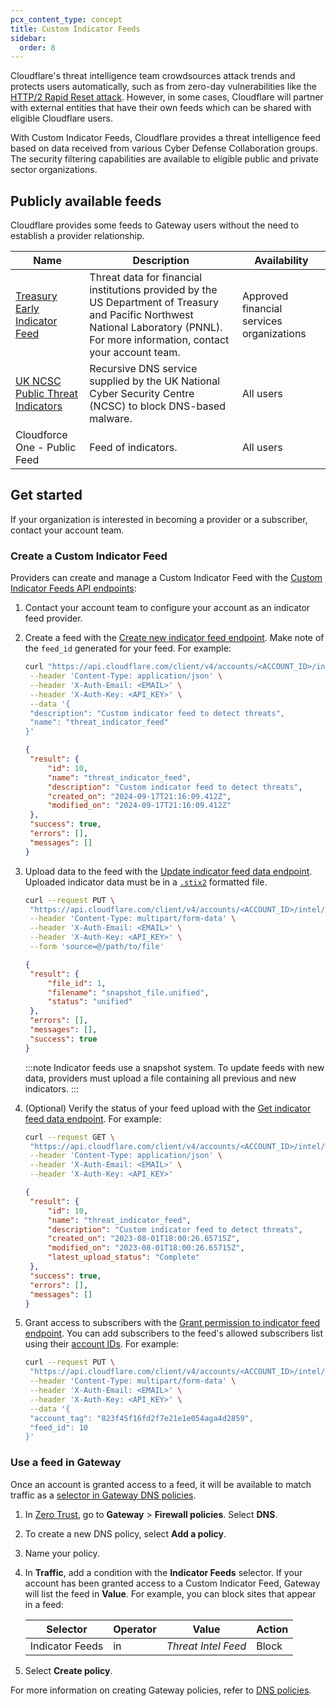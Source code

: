 ```yaml
---
pcx_content_type: concept
title: Custom Indicator Feeds
sidebar:
  order: 8
---
```



Cloudflare's threat intelligence team crowdsources attack trends and protects users automatically, such as from zero-day vulnerabilities like the [HTTP/2 Rapid Reset attack](https://blog.cloudflare.com/technical-breakdown-http2-rapid-reset-ddos-attack/). However, in some cases, Cloudflare will partner with external entities that have their own feeds which can be shared with eligible Cloudflare users.

With Custom Indicator Feeds, Cloudflare provides a threat intelligence feed based on data received from various Cyber Defense Collaboration groups. The security filtering capabilities are available to eligible public and private sector organizations.

## Publicly available feeds

Cloudflare provides some feeds to Gateway users without the need to establish a provider relationship.

| Name                                                                                                                                      | Description                                                                                                                                                                         | Availability                              |
| ----------------------------------------------------------------------------------------------------------------------------------------- | ----------------------------------------------------------------------------------------------------------------------------------------------------------------------------------- | ----------------------------------------- |
| [Treasury Early Indicator Feed](https://www.cloudflare.com/press-releases/2024/us-department-of-treasury-pnnl-finserv-threat-intel-feed/) | Threat data for financial institutions provided by the US Department of Treasury and Pacific Northwest National Laboratory (PNNL). For more information, contact your account team. | Approved financial services organizations |
| [UK NCSC Public Threat Indicators](https://www.ncsc.gov.uk/information/pdns)                                                              | Recursive DNS service supplied by the UK National Cyber Security Centre (NCSC) to block DNS-based malware.                                                                          | All users                                 |
| Cloudforce One - Public Feed                                                                                                              | Feed of indicators.                                                                                                                                                                 | All users                                          |

## Get started

<Render file="indicator-feeds-overview" />

If your organization is interested in becoming a provider or a subscriber, contact your account team.

### Create a Custom Indicator Feed

Providers can create and manage a Custom Indicator Feed with the [Custom Indicator Feeds API endpoints](/api/resources/intel/subresources/indicator_feeds/methods/list/):

1. Contact your account team to configure your account as an indicator feed provider.
2. Create a feed with the [Create new indicator feed endpoint](/api/resources/intel/subresources/indicator_feeds/methods/create/). Make note of the `feed_id` generated for your feed. For example:

   ```bash title="Create new indicator feed"
   curl "https://api.cloudflare.com/client/v4/accounts/<ACCOUNT_ID>/intel/indicator-feeds" \
   	--header 'Content-Type: application/json' \
   	--header 'X-Auth-Email: <EMAIL>' \
   	--header 'X-Auth-Key: <API_KEY>' \
   	--data '{
   	"description": "Custom indicator feed to detect threats",
   	"name": "threat_indicator_feed"
   }'
   ```

   ```json output {3}
   {
   	"result": {
   		"id": 10,
   		"name": "threat_indicator_feed",
   		"description": "Custom indicator feed to detect threats",
   		"created_on": "2024-09-17T21:16:09.412Z",
   		"modified_on": "2024-09-17T21:16:09.412Z"
   	},
   	"success": true,
   	"errors": [],
   	"messages": []
   }
   ```

3. Upload data to the feed with the [Update indicator feed data endpoint](/api/resources/intel/subresources/indicator_feeds/subresources/snapshots/methods/update/). Uploaded indicator data must be in a [`.stix2`](https://oasis-open.github.io/cti-documentation/stix/intro) formatted file.

   ```bash title="Update indicator feed data"
   curl --request PUT \
   	"https://api.cloudflare.com/client/v4/accounts/<ACCOUNT_ID>/intel/indicator-feeds/<FEED_ID>/snapshot" \
   	--header 'Content-Type: multipart/form-data' \
   	--header 'X-Auth-Email: <EMAIL>' \
   	--header 'X-Auth-Key: <API_KEY>' \
   	--form 'source=@/path/to/file'
   ```

   ```json output
   {
   	"result": {
   		"file_id": 1,
   		"filename": "snapshot_file.unified",
   		"status": "unified"
   	},
   	"errors": [],
   	"messages": [],
   	"success": true
   }
   ```

   :::note
   Indicator feeds use a snapshot system. To update feeds with new data, providers must upload a file containing all previous and new indicators.
   :::

4. (Optional) Verify the status of your feed upload with the [Get indicator feed data endpoint](/api/resources/intel/subresources/indicator_feeds/methods/data/). For example:

   ```bash title="Get indicator feed data"
   curl --request GET \
   	"https://api.cloudflare.com/client/v4/accounts/<ACCOUNT_ID>/intel/indicator-feeds/<FEED_ID>/data" \
   	--header 'Content-Type: application/json' \
   	--header 'X-Auth-Email: <EMAIL>' \
   	--header 'X-Auth-Key: <API_KEY>'
   ```

   ```json output {8}
   {
   	"result": {
   		"id": 10,
   		"name": "threat_indicator_feed",
   		"description": "Custom indicator feed to detect threats",
   		"created_on": "2023-08-01T18:00:26.65715Z",
   		"modified_on": "2023-08-01T18:00:26.65715Z",
   		"latest_upload_status": "Complete"
   	},
   	"success": true,
   	"errors": [],
   	"messages": []
   }
   ```

5. Grant access to subscribers with the [Grant permission to indicator feed endpoint](/api/resources/intel/subresources/indicator_feeds/subresources/permissions/methods/create/). You can add subscribers to the feed's allowed subscribers list using their [account IDs](/fundamentals/setup/find-account-and-zone-ids/). For example:

   ```bash title="Update indicator feed data"
   curl --request PUT \
   	"https://api.cloudflare.com/client/v4/accounts/<ACCOUNT_ID>/intel/indicator-feeds/<FEED_ID>/snapshot" \
   	--header 'Content-Type: multipart/form-data' \
   	--header 'X-Auth-Email: <EMAIL>' \
   	--header 'X-Auth-Key: <API_KEY>' \
   	--data '{
   	"account_tag": "823f45f16fd2f7e21e1e054aga4d2859",
   	"feed_id": 10
   }'
   ```

### Use a feed in Gateway

Once an account is granted access to a feed, it will be available to match traffic as a [selector in Gateway DNS policies](/cloudflare-one/policies/gateway/dns-policies/#indicator-feeds).

1. In [Zero Trust](https://one.dash.cloudflare.com/), go to **Gateway** > **Firewall policies**. Select **DNS**.
2. To create a new DNS policy, select **Add a policy**.
3. Name your policy.
4. In **Traffic**, add a condition with the **Indicator Feeds** selector. If your account has been granted access to a Custom Indicator Feed, Gateway will list the feed in **Value**. For example, you can block sites that appear in a feed:

   | Selector        | Operator | Value               | Action |
   | --------------- | -------- | ------------------- | ------ |
   | Indicator Feeds | in       | _Threat Intel Feed_ | Block  |

5. Select **Create policy**.

For more information on creating Gateway policies, refer to [DNS policies](/cloudflare-one/policies/gateway/dns-policies/).
